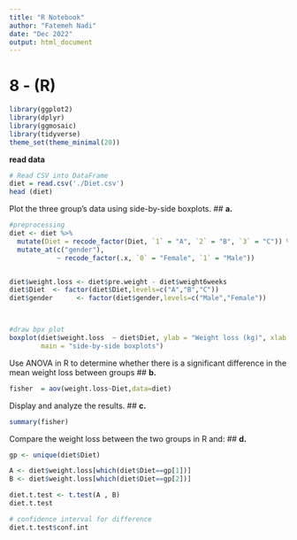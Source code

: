 ```yaml
---
title: "R Notebook"
author: "Fatemeh Nadi"
date: "Dec 2022"
output: html_document
---
```


# 8 - (R)
  


```r
library(ggplot2)
library(dplyr)
library(ggmosaic)
library(tidyverse)
theme_set(theme_minimal(20))

```



<b> read data </b>

```r
# Read CSV into DataFrame
diet = read.csv('./Diet.csv')
head (diet)
```



Plot the three group’s data using side-by-side boxplots.
## <b> a. </b>
```r
#preprocessing
diet <- diet %>%
  mutate(Diet = recode_factor(Diet, `1` = "A", `2` = "B", `3` = "C")) %>%
  mutate_at(c("gender"),
            ~ recode_factor(.x, `0` = "Female", `1` = "Male"))


diet$weight.loss <- diet$pre.weight - diet$weight6weeks
diet$Diet  <- factor(diet$Diet,levels=c("A","B","C"))
diet$gender      <- factor(diet$gender,levels=c("Male","Female"))



#draw bpx plot
boxplot(diet$weight.loss  ~ diet$Diet, ylab = "Weight loss (kg)", xlab = "Diet type",
        main = "side-by-side boxplots") 
```

Use ANOVA in R to determine whether there is a significant difference in the mean
weight loss between groups
## <b> b. </b>
```r
fisher  = aov(weight.loss~Diet,data=diet)
```

Display and analyze the results.
## <b> c. </b>
```r
summary(fisher)
```

Compare the weight loss between the two groups in R and:
## <b> d. </b>
```r
gp <- unique(diet$Diet)

A <- diet$weight.loss[which(diet$Diet==gp[1])]
B <- diet$weight.loss[which(diet$Diet==gp[2])]

diet.t.test <- t.test(A , B)
diet.t.test
```

```r
# confidence interval for difference
diet.t.test$conf.int
```

